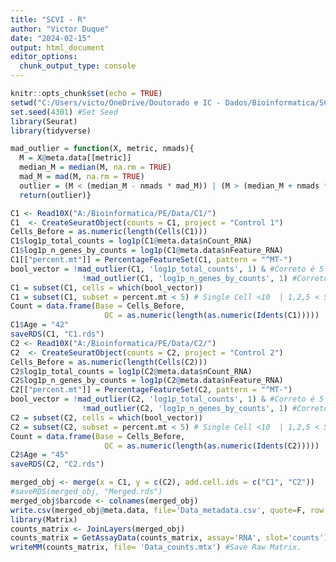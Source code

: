 ---
title: "SCVI - R"
author: "Victor Duque"
date: "2024-02-15"
output: html_document
editor_options: 
  chunk_output_type: console
---

```{r setup, include=FALSE}
knitr::opts_chunk$set(echo = TRUE)
setwd("C:/Users/victo/OneDrive/Doutorado e IC - Dados/Bioinformatica/SCVI") #Set Work Diretory
set.seed(4301) #Set Seed
library(Seurat)
library(tidyverse)
```

```{r, QC Function}
mad_outlier = function(X, metric, nmads){
  M = X@meta.data[[metric]]
  median_M = median(M, na.rm = TRUE)
  mad_M = mad(M, na.rm = TRUE)
  outlier = (M < (median_M - nmads * mad_M)) | (M > (median_M + nmads * mad_M))
  return(outlier)}
```

```{r Open Data}
C1 <- Read10X("A:/Bioinformatica/PE/Data/C1/")
C1  <- CreateSeuratObject(counts = C1, project = "Control 1")
Cells_Before = as.numeric(length(Cells(C1)))
C1$log1p_total_counts = log1p(C1@meta.data$nCount_RNA)
C1$log1p_n_genes_by_counts = log1p(C1@meta.data$nFeature_RNA)
C1[["percent.mt"]] = PercentageFeatureSet(C1, pattern = "^MT-")
bool_vector = !mad_outlier(C1, 'log1p_total_counts', 1) & #Correto é 5
                !mad_outlier(C1, 'log1p_n_genes_by_counts', 1) #Correto é 5
C1 = subset(C1, cells = which(bool_vector))
C1 = subset(C1, subset = percent.mt < 5) # Single Cell <10  | 1,2,5 < Single Nucleus
Count = data.frame(Base = Cells_Before, 
                     QC = as.numeric(length(as.numeric(Idents(C1)))))
C1$Age = "42"
saveRDS(C1, "C1.rds")
C2 <- Read10X("A:/Bioinformatica/PE/Data/C2/")
C2  <- CreateSeuratObject(counts = C2, project = "Control 2")
Cells_Before = as.numeric(length(Cells(C2)))
C2$log1p_total_counts = log1p(C2@meta.data$nCount_RNA)
C2$log1p_n_genes_by_counts = log1p(C2@meta.data$nFeature_RNA)
C2[["percent.mt"]] = PercentageFeatureSet(C2, pattern = "^MT-")
bool_vector = !mad_outlier(C2, 'log1p_total_counts', 1) & #Correto é 5
                !mad_outlier(C2, 'log1p_n_genes_by_counts', 1) #Correto é 5
C2 = subset(C2, cells = which(bool_vector))
C2 = subset(C2, subset = percent.mt < 5) # Single Cell <10  | 1,2,5 < Single Nucleus
Count = data.frame(Base = Cells_Before, 
                     QC = as.numeric(length(as.numeric(Idents(C2)))))
C2$Age = "45"
saveRDS(C2, "C2.rds")
```

```{r Merge Data and Save}
merged_obj <- merge(x = C1, y = c(C2), add.cell.ids = c("C1", "C2"))
#saveRDS(merged_obj, "Merged.rds")
merged_obj$barcode <- colnames(merged_obj)
write.csv(merged_obj@meta.data, file='Data_metadata.csv', quote=F, row.names=F) #Save Metadata
library(Matrix)
counts_matrix <- JoinLayers(merged_obj)
counts_matrix = GetAssayData(counts_matrix, assay='RNA', slot='counts')
writeMM(counts_matrix, file= 'Data_counts.mtx') #Save Raw Matrix.
```

